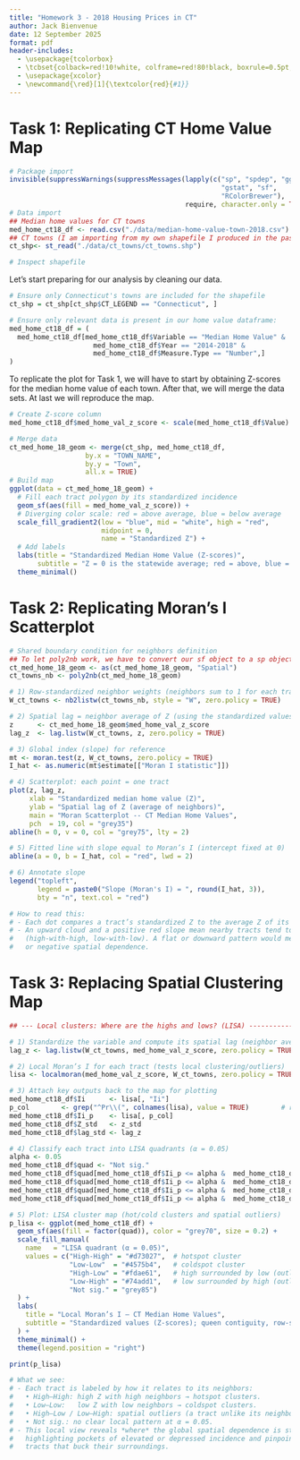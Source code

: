 ```yaml
---
title: "Homework 3 - 2018 Housing Prices in CT"
author: Jack Bienvenue
date: 12 September 2025
format: pdf
header-includes:
  - \usepackage{tcolorbox}
  - \tcbset{colback=red!10!white, colframe=red!80!black, boxrule=0.5pt, arc=3pt, left=6pt, right=6pt, top=6pt, bottom=6pt}
  - \usepackage{xcolor}
  - \newcommand{\red}[1]{\textcolor{red}{#1}}
---
```


# Task 1: Replicating CT Home Value Map

```r
# Package import
invisible(suppressWarnings(suppressMessages(lapply(c("sp", "spdep", "ggplot2",
                                                     "gstat", "sf", 
                                                     "RColorBrewer"), 
                                            require, character.only = TRUE))))
# Data import
## Median home values for CT towns
med_home_ct18_df <- read.csv("./data/median-home-value-town-2018.csv")
## CT towns (I am importing from my own shapefile I produced in the past)
ct_shp<- st_read("./data/ct_towns/ct_towns.shp")

# Inspect shapefile

```
Let's start preparing for our analysis by cleaning our data.

```r
# Ensure only Connecticut's towns are included for the shapefile
ct_shp = ct_shp[ct_shp$CT_LEGEND == "Connecticut", ]

# Ensure only relevant data is present in our home value dataframe:
med_home_ct18_df = (
  med_home_ct18_df[med_home_ct18_df$Variable == "Median Home Value" &
                     med_home_ct18_df$Year == "2014-2018" &
                     med_home_ct18_df$Measure.Type == "Number",]
)
```

To replicate the plot for Task 1, we will have to start by obtaining Z-scores for the median home value of each town. After that, we will merge the data sets. At last we will reproduce the map.

```r
# Create Z-score column
med_home_ct18_df$med_home_val_z_score <- scale(med_home_ct18_df$Value)

# Merge data
ct_med_home_18_geom <- merge(ct_shp, med_home_ct18_df, 
                   by.x = "TOWN_NAME", 
                   by.y = "Town", 
                   all.x = TRUE)
# Build map 
ggplot(data = ct_med_home_18_geom) +
  # Fill each tract polygon by its standardized incidence
  geom_sf(aes(fill = med_home_val_z_score)) +
  # Diverging color scale: red = above average, blue = below average
  scale_fill_gradient2(low = "blue", mid = "white", high = "red",
                       midpoint = 0,
                       name = "Standardized Z") +
  # Add labels
  labs(title = "Standardized Median Home Value (Z-scores)",
       subtitle = "Z = 0 is the statewide average; red = above, blue = below") +
  theme_minimal()
```


```{=tex}
\centering{\red{Question: What can you say about the home values in CT?}}

\begin{tcolorbox}
We can see easily in our map that there is a concentration of high median home values for towns in Southwestern Connecticut---the corner of the state closest to New York City. We see high home values in a few other enclaves, including around Lyme, Connecticut (which is near major, lucrative employers Pfizer, Electric Boat, US Coast Guard Academy, and Dominion Energy) and along the western border of the state, where country homes for wealthy vacation home owners are located. We see that the inland, eastern portion of the state generally possesses lower-than-median home values. We also see bands of lower-than-median home value towns in the central-western portion of the state. This plot does not provide information about absolute-scale median home prices. 
\end{tcolorbox}
```

# Task 2: Replicating Moran's I Scatterplot

```r
# Shared boundary condition for neighbors definition
## To let poly2nb work, we have to convert our sf object to a sp object:
ct_med_home_18_geom <- as(ct_med_home_18_geom, "Spatial")
ct_towns_nb <- poly2nb(ct_med_home_18_geom)

# 1) Row-standardized neighbor weights (neighbors sum to 1 for each tract)
W_ct_towns <- nb2listw(ct_towns_nb, style = "W", zero.policy = TRUE)

# 2) Spatial lag = neighbor average of Z (using the standardized values)
z      <- ct_med_home_18_geom$med_home_val_z_score
lag_z  <- lag.listw(W_ct_towns, z, zero.policy = TRUE)

# 3) Global index (slope) for reference
mt <- moran.test(z, W_ct_towns, zero.policy = TRUE)
I_hat <- as.numeric(mt$estimate[["Moran I statistic"]])

# 4) Scatterplot: each point = one tract
plot(z, lag_z,
     xlab = "Standardized median home value (Z)",
     ylab = "Spatial lag of Z (average of neighbors)",
     main = "Moran Scatterplot -- CT Median Home Values",
     pch  = 19, col = "grey35")
abline(h = 0, v = 0, col = "grey75", lty = 2)

# 5) Fitted line with slope equal to Moran’s I (intercept fixed at 0)
abline(a = 0, b = I_hat, col = "red", lwd = 2)

# 6) Annotate slope
legend("topleft",
       legend = paste0("Slope (Moran's I) = ", round(I_hat, 3)),
       bty = "n", text.col = "red")

# How to read this:
# - Each dot compares a tract’s standardized Z to the average Z of its neighbors.
# - An upward cloud and a positive red slope mean nearby tracts tend to be alike
#   (high-with-high, low-with-low). A flat or downward pattern would mean weak
#   or negative spatial dependence.
```

```{=tex}
\centering{\red{Question: What can you say about the spatial autocorrelation of home values in CT?}}

\begin{tcolorbox}
I
\end{tcolorbox}
```

# Task 3: Replacing Spatial Clustering Map

```r
## --- Local clusters: Where are the highs and lows? (LISA) -------------------

# 1) Standardize the variable and compute its spatial lag (neighbor average)
lag_z <- lag.listw(W_ct_towns, med_home_val_z_score, zero.policy = TRUE)

# 2) Local Moran’s I for each tract (tests local clustering/outliers)
lisa <- localmoran(med_home_val_z_score, W_ct_towns, zero.policy = TRUE)

# 3) Attach key outputs back to the map for plotting
med_home_ct18_df$Ii      <- lisa[, "Ii"]                                 # local I statistic
p_col        <- grep("^Pr\\(", colnames(lisa), value = TRUE)        # robust p-value column
med_home_ct18_df$Ii_p    <- lisa[, p_col]                                        # pseudo p-value
med_home_ct18_df$Z_std   <- z_std
med_home_ct18_df$lag_std <- lag_z

# 4) Classify each tract into LISA quadrants (α = 0.05)
alpha <- 0.05
med_home_ct18_df$quad <- "Not sig."
med_home_ct18_df$quad[med_home_ct18_df$Ii_p <= alpha &  med_home_ct18_df$Z_std >= 0 &  med_home_ct18_df$lag_std >= 0] <- "High-High"
med_home_ct18_df$quad[med_home_ct18_df$Ii_p <= alpha &  med_home_ct18_df$Z_std <= 0 &  med_home_ct18_df$lag_std <= 0] <- "Low-Low"
med_home_ct18_df$quad[med_home_ct18_df$Ii_p <= alpha &  med_home_ct18_df$Z_std >= 0 &  med_home_ct18_df$lag_std <= 0] <- "High-Low"
med_home_ct18_df$quad[med_home_ct18_df$Ii_p <= alpha &  med_home_ct18_df$Z_std <= 0 &  med_home_ct18_df$lag_std >= 0] <- "Low-High"

# 5) Plot: LISA cluster map (hot/cold clusters and spatial outliers)
p_lisa <- ggplot(med_home_ct18_df) +
  geom_sf(aes(fill = factor(quad)), color = "grey70", size = 0.2) +
  scale_fill_manual(
    name   = "LISA quadrant (α = 0.05)",
    values = c("High-High" = "#d73027",  # hotspot cluster
               "Low-Low"  = "#4575b4",   # coldspot cluster
               "High-Low" = "#fdae61",   # high surrounded by low (outlier)
               "Low-High" = "#74add1",   # low surrounded by high (outlier)
               "Not sig." = "grey85")
  ) +
  labs(
    title = "Local Moran’s I — CT Median Home Values",
    subtitle = "Standardized values (Z-scores); queen contiguity, row-standardized weights"
  ) +
  theme_minimal() +
  theme(legend.position = "right")

print(p_lisa)

# What we see:
# - Each tract is labeled by how it relates to its neighbors:
#   • High–High: high Z with high neighbors → hotspot clusters.
#   • Low–Low:   low Z with low neighbors → coldspot clusters.
#   • High–Low / Low–High: spatial outliers (a tract unlike its neighborhood).
#   • Not sig.: no clear local pattern at α = 0.05.
# - This local view reveals *where* the global spatial dependence is strongest,
#   highlighting pockets of elevated or depressed incidence and pinpointing
#   tracts that buck their surroundings.
```

```{=tex}
\centering{\red{Question: What can you say about the spatial clustering of housing prices in CT? Why do
High–High clusters appear in the southwest part of the state?}}

\begin{tcolorbox}
The clustering as shown illuminates the fact that some towns of Southwestern Connecticut---in particular, a subset of Fairfield County's towns---have high average home values, and their neighboring towns do as well.

We notice an absence of the other cluster types.

ISSUE TO RESOLVE: ENSURE THAT THE QUEEN CONTIGUITY IS ACTUALLY BEING APPLIED HERE!!!!!!!!!!!!

\end{tcolorbox}
```
